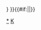 <noinclude>{{幽默}}</noinclude>{{Userbox
  |id=無職の男
  |id-c=#FFFFFF
  |id-fc=black
  |id-s=12
  |info=這個用戶是'''[[WP:KAGE|影武者]]'''的粉丝。
  |info-c=#c0c0c0
  |info-s=10
  |info-fc=black
  |border-c=#808080
  |border-s=1
  |nocat = {{{nocategory|{{{nocat|}}}}}}
}}<includeonly>{{#if:{{{nocategory|}}}||[[Category:影武者的粉丝|{{PAGENAME}}]]}}</includeonly><noinclude>[[Category:影武者的粉丝|*]]</noinclude>
<noinclude>[[Category:维基人崇拜用户框|K]]</noinclude>